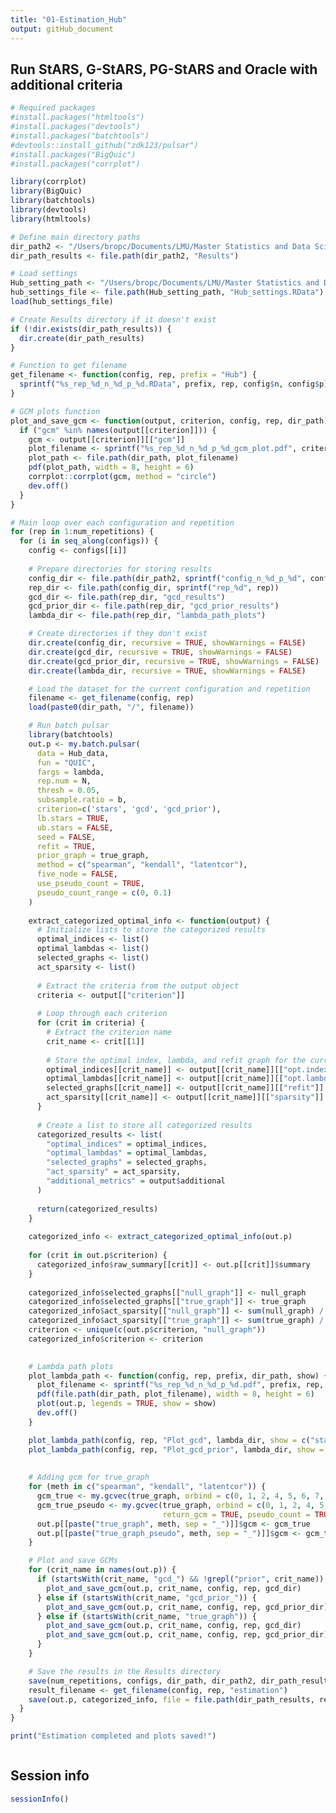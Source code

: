 ```yaml
---
title: "01-Estimation_Hub"
output: gitHub_document
---
```



## Run StARS, G-StARS, PG-StARS and Oracle with additional criteria
```r
# Required packages
#install.packages("htmltools")
#install.packages("devtools")
#install.packages("batchtools")
#devtools::install_github("zdk123/pulsar")
#install.packages("BigQuic")
#install.packages("corrplot")

library(corrplot)
library(BigQuic)
library(batchtools)
library(devtools)
library(htmltools)

# Define main directory paths
dir_path2 <- "/Users/bropc/Documents/LMU/Master Statistics and Data Science/Masterarbeit/R Master/StARS_Simulations/workflow/Storage_Estimation_Hub/"
dir_path_results <- file.path(dir_path2, "Results")

# Load settings
Hub_setting_path <- "/Users/bropc/Documents/LMU/Master Statistics and Data Science/Masterarbeit/R Master/StARS_Simulations/workflow/Storage_Settings/"
hub_settings_file <- file.path(Hub_setting_path, "Hub_settings.RData")
load(hub_settings_file)

# Create Results directory if it doesn't exist
if (!dir.exists(dir_path_results)) {
  dir.create(dir_path_results)
}

# Function to get filename
get_filename <- function(config, rep, prefix = "Hub") {
  sprintf("%s_rep_%d_n_%d_p_%d.RData", prefix, rep, config$n, config$p)
}

# GCM plots function
plot_and_save_gcm <- function(output, criterion, config, rep, dir_path) {
  if ("gcm" %in% names(output[[criterion]])) {
    gcm <- output[[criterion]][["gcm"]]
    plot_filename <- sprintf("%s_rep_%d_n_%d_p_%d_gcm_plot.pdf", criterion, rep, config$n, config$p)
    plot_path <- file.path(dir_path, plot_filename)
    pdf(plot_path, width = 8, height = 6)
    corrplot::corrplot(gcm, method = "circle")
    dev.off()
  }
}

# Main loop over each configuration and repetition
for (rep in 1:num_repetitions) {
  for (i in seq_along(configs)) {
    config <- configs[[i]]
    
    # Prepare directories for storing results
    config_dir <- file.path(dir_path2, sprintf("config_n_%d_p_%d", config$n, config$p))
    rep_dir <- file.path(config_dir, sprintf("rep_%d", rep))
    gcd_dir <- file.path(rep_dir, "gcd_results")
    gcd_prior_dir <- file.path(rep_dir, "gcd_prior_results")
    lambda_dir <- file.path(rep_dir, "lambda_path_plots")

    # Create directories if they don't exist
    dir.create(config_dir, recursive = TRUE, showWarnings = FALSE)
    dir.create(gcd_dir, recursive = TRUE, showWarnings = FALSE)
    dir.create(gcd_prior_dir, recursive = TRUE, showWarnings = FALSE)
    dir.create(lambda_dir, recursive = TRUE, showWarnings = FALSE)

    # Load the dataset for the current configuration and repetition
    filename <- get_filename(config, rep)
    load(paste0(dir_path, "/", filename))

    # Run batch pulsar
    library(batchtools)
    out.p <- my.batch.pulsar(
      data = Hub_data, 
      fun = "QUIC", 
      fargs = lambda, 
      rep.num = N,
      thresh = 0.05,
      subsample.ratio = b,
      criterion=c('stars', 'gcd', 'gcd_prior'), 
      lb.stars = TRUE, 
      ub.stars = FALSE, 
      seed = FALSE,
      refit = TRUE,
      prior_graph = true_graph,
      method = c("spearman", "kendall", "latentcor"),
      five_node = FALSE,
      use_pseudo_count = TRUE, 
      pseudo_count_range = c(0, 0.1)
    )
  
    extract_categorized_optimal_info <- function(output) {
      # Initialize lists to store the categorized results
      optimal_indices <- list()
      optimal_lambdas <- list()
      selected_graphs <- list()
      act_sparsity <- list()
    
      # Extract the criteria from the output object
      criteria <- output[["criterion"]]
    
      # Loop through each criterion
      for (crit in criteria) {
        # Extract the criterion name
        crit_name <- crit[[1]]
    
        # Store the optimal index, lambda, and refit graph for the current criterion
        optimal_indices[[crit_name]] <- output[[crit_name]][["opt.index"]]
        optimal_lambdas[[crit_name]] <- output[[crit_name]][["opt.lambda"]]
        selected_graphs[[crit_name]] <- output[[crit_name]][["refit"]]
        act_sparsity[[crit_name]] <- output[[crit_name]][["sparsity"]]
      }
    
      # Create a list to store all categorized results
      categorized_results <- list(
        "optimal_indices" = optimal_indices,
        "optimal_lambdas" = optimal_lambdas,
        "selected_graphs" = selected_graphs,
        "act_sparsity" = act_sparsity,
        "additional_metrics" = output$additional
      )
    
      return(categorized_results)
    }
    
    categorized_info <- extract_categorized_optimal_info(out.p)
    
    for (crit in out.p$criterion) {
      categorized_info$raw_summary[[crit]] <- out.p[[crit]]$summary
    }
    
    categorized_info$selected_graphs[["null_graph"]] <- null_graph
    categorized_info$selected_graphs[["true_graph"]] <- true_graph
    categorized_info$act_sparsity[["null_graph"]] <- sum(null_graph) / (config$p * (config$p - 1))
    categorized_info$act_sparsity[["true_graph"]] <- sum(true_graph) / (config$p * (config$p - 1))
    criterion <- unique(c(out.p$criterion, "null_graph"))
    categorized_info$criterion <- criterion
    

    # Lambda path plots
    plot_lambda_path <- function(config, rep, prefix, dir_path, show) {
      plot_filename <- sprintf("%s_rep_%d_n_%d_p_%d.pdf", prefix, rep, config$n, config$p)
      pdf(file.path(dir_path, plot_filename), width = 8, height = 6)
      plot(out.p, legends = TRUE, show = show)
      dev.off()
    }

    plot_lambda_path(config, rep, "Plot_gcd", lambda_dir, show = c("stars", "gcd"))
    plot_lambda_path(config, rep, "Plot_gcd_prior", lambda_dir, show = c("stars", "gcd_prior"))
    
    
    # Adding gcm for true_graph 
    for (meth in c("spearman", "kendall", "latentcor")) {
      gcm_true <- my.gcvec(true_graph, orbind = c(0, 1, 2, 4, 5, 6, 7, 8, 9, 10, 11)+1, method = meth, return_gcm = TRUE)
      gcm_true_pseudo <- my.gcvec(true_graph, orbind = c(0, 1, 2, 4, 5, 6, 7, 8, 9, 10, 11)+1, method = meth,
                                  return_gcm = TRUE, pseudo_count = TRUE, pseudo_count_range = c(0, 0.1))
      out.p[[paste("true_graph", meth, sep = "_")]]$gcm <- gcm_true
      out.p[[paste("true_graph_pseudo", meth, sep = "_")]]$gcm <- gcm_true_pseudo
    }

    # Plot and save GCMs
    for (crit_name in names(out.p)) {
      if (startsWith(crit_name, "gcd_") && !grepl("prior", crit_name)) {
        plot_and_save_gcm(out.p, crit_name, config, rep, gcd_dir)
      } else if (startsWith(crit_name, "gcd_prior_")) {
        plot_and_save_gcm(out.p, crit_name, config, rep, gcd_prior_dir)
      } else if (startsWith(crit_name, "true_graph")) {
        plot_and_save_gcm(out.p, crit_name, config, rep, gcd_dir)
        plot_and_save_gcm(out.p, crit_name, config, rep, gcd_prior_dir)
      }
    }

    # Save the results in the Results directory
    save(num_repetitions, configs, dir_path, dir_path2, dir_path_results, out.p, file = hub_settings_file)
    result_filename <- get_filename(config, rep, "estimation")
    save(out.p, categorized_info, file = file.path(dir_path_results, result_filename))
  }
}

print("Estimation completed and plots saved!")



```



## Session info
```r
sessionInfo()
```




